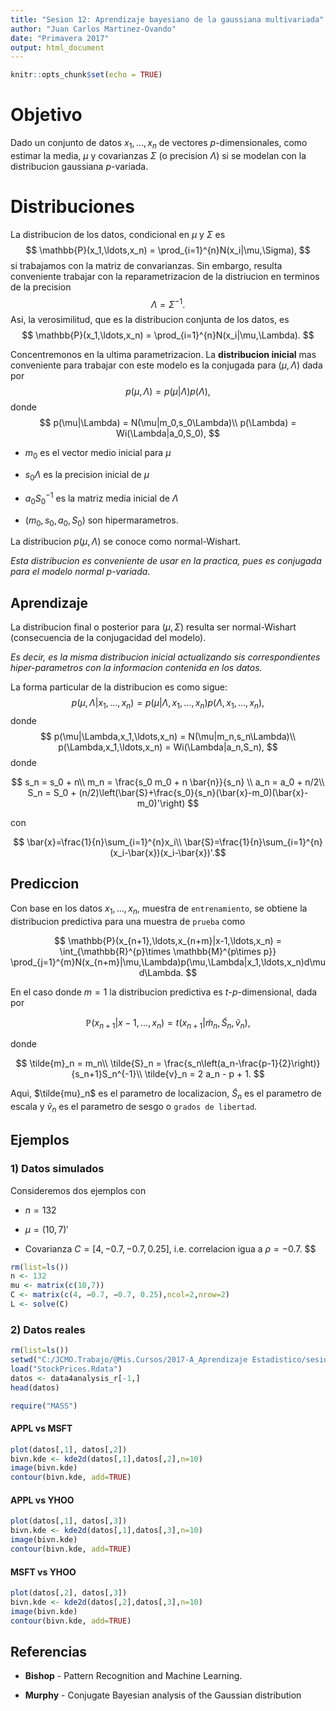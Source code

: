 ---
title: "Sesion 12: Aprendizaje bayesiano de la gaussiana multivariada"
author: "Juan Carlos Martinez-Ovando"
date: "Primavera 2017"
output: html_document
---

```{r setup, include=FALSE}
knitr::opts_chunk$set(echo = TRUE)
```

# Objetivo

Dado un conjunto de datos $x_1,\ldots,x_n$ de vectores $p$-dimensionales, como estimar la media, $\mu$ y covarianzas $\Sigma$ (o precision $\Lambda$) si se modelan con la distribucion gaussiana $p$-variada.

# Distribuciones

La distribucion de los datos, condicional en $\mu$ y $\Sigma$ es 
$$
\mathbb{P}(x_1,\ldots,x_n)
= \prod_{i=1}^{n}N(x_i|\mu,\Sigma),
$$
si trabajamos con la matriz de convarianzas. Sin embargo, resulta conveniente trabajar con la reparametrizacion de la distriucion en terminos de la precision 
$$
\Lambda=\Sigma^{-1}.
$$ 
Asi, la verosimilitud, que es la distribucion conjunta de los datos, es
$$
\mathbb{P}(x_1,\ldots,x_n)
= \prod_{i=1}^{n}N(x_i|\mu,\Lambda).
$$

Concentremonos en la ultima parametrizacion. La **distribucion inicial** mas conveniente para trabajar con este modelo es la conjugada para $(\mu,\Lambda)$ dada por
$$
p(\mu,\Lambda)=p(\mu|\Lambda)p(\Lambda),
$$
donde 
$$
p(\mu|\Lambda) = N(\mu|m_0,s_0\Lambda)\\
p(\Lambda) = Wi(\Lambda|a_0,S_0),
$$

* $m_0$ es el vector medio inicial para $\mu$

* $s_0\Lambda$ es la precision inicial de $\mu$

* $a_0 S_0^{-1}$ es la matriz media inicial de $\Lambda$

* $(m_0,s_0,a_0,S_0)$ son hipermarametros.

La distribucion $p(\mu,\Lambda)$ se conoce como normal-Wishart. 

_Esta distribucion es conveniente de usar en la practica, pues es conjugada para el modelo normal $p$-variada_.

## Aprendizaje

La distribucion final o posterior para $(\mu,\Sigma)$ resulta ser normal-Wishart (consecuencia de la conjugacidad del modelo). 

_Es decir, es la misma distribucion inicial actualizando sis correspondientes hiper-parametros con la informacion contenida en los datos._

La forma particular de la distribucion es como sigue:
$$
p(\mu,\Lambda|x_1,\ldots,x_n)=p(\mu|\Lambda,x_1,\ldots,x_n)p(\Lambda,x_1,\ldots,x_n),
$$
donde 
$$
p(\mu|\Lambda,x_1,\ldots,x_n) = N(\mu|m_n,s_n\Lambda)\\
p(\Lambda,x_1,\ldots,x_n) = Wi(\Lambda|a_n,S_n),
$$
donde 

$$
s_n = s_0 + n\\
m_n = \frac{s_0 m_0 + n \bar{n}}{s_n} \\
a_n = a_0 + n/2\\
S_n = S_0 + (n/2)\left(\bar{S}+\frac{s_0}{s_n}(\bar{x}-m_0)(\bar{x}-m_0)'\right)
$$

con

$$
\bar{x}=\frac{1}{n}\sum_{i=1}^{n}x_i\\
\bar{S}=\frac{1}{n}\sum_{i=1}^{n}(x_i-\bar{x})(x_i-\bar{x})'.$$

## Prediccion

Con base en los datos $x_1,\ldots,x_n$, muestra de `entrenamiento`, se obtiene la distribucion predictiva para una muestra de `prueba` como 

$$
\mathbb{P}(x_{n+1},\ldots,x_{n+m}|x-1,\ldots,x_n)
= \int_{\mathbb{R}^{p}\times \mathbb{M}^{p\times p}}
\prod_{j=1}^{m}N(x_{n+m}|\mu,\Lambda)p(\mu,\Lambda|x_1,\ldots,x_n)d\mu d\Lambda.
$$

En el caso donde $m=1$ la distribucion predictiva es $t$-$p$-dimensional, dada por

$$
\mathbb{P}(x_{n+1}|x-1,\ldots,x_n)
= 
t\left(x_{n+1}|\tilde{m}_n,\tilde{S}_n,\tilde{v}_n\right),
$$

donde 

$$
\tilde{m}_n = m_n\\
\tilde{S}_n = \frac{s_n\left(a_n-\frac{p-1}{2}\right)}{s_n+1}S_n^{-1}\\
\tilde{v}_n = 2 a_n - p + 1. 
$$

Aqui, $\tilde{mu}_n$ es el parametro de localizacion, $\tilde{S}_n$ es el parametro de escala y $\tilde{v}_n$ es el parametro de sesgo o `grados de libertad`.

## Ejemplos

### 1) Datos simulados

Consideremos dos ejemplos con 

* $n = 132$

* $\mu = (10, 7)'$ 

* Covarianza $C = [4, −0.7, −0.7, 0.25]$, i.e. correlacion  igua a $\rho = −0.7$.
$$

```{r}
rm(list=ls())
n <- 132
mu <- matrix(c(10,7))
C <- matrix(c(4, −0.7, −0.7, 0.25),ncol=2,nrow=2)
L <- solve(C)
```

### 2) Datos reales

```{r}
rm(list=ls())
setwd("C:/JCMO.Trabajo/@Mis.Cursos/2017-A_Aprendizaje Estadistico/sesiones/")
load("StockPrices.Rdata")
datos <- data4analysis_r[-1,]
head(datos)

require("MASS")
```

#### APPL vs MSFT

```{r}
plot(datos[,1], datos[,2])
bivn.kde <- kde2d(datos[,1],datos[,2],n=10) 
image(bivn.kde)
contour(bivn.kde, add=TRUE)
````

#### APPL vs YHOO

```{r}
plot(datos[,1], datos[,3])
bivn.kde <- kde2d(datos[,1],datos[,3],n=10) 
image(bivn.kde)
contour(bivn.kde, add=TRUE)
````

#### MSFT vs YHOO

```{r}
plot(datos[,2], datos[,3])
bivn.kde <- kde2d(datos[,2],datos[,3],n=10) 
image(bivn.kde)
contour(bivn.kde, add=TRUE)
````

## Referencias

* **Bishop** - Pattern Recognition and Machine Learning. 

* **Murphy** - Conjugate Bayesian analysis of the Gaussian distribution